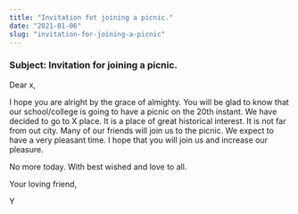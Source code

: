 ```yaml
---
title: "Invitation fot joining a picnic."
date: "2021-01-06"
slug: "invitation-for-joining-a-picnic"
---
```


### Subject: Invitation for joining a picnic.

Dear x,

I hope you are alright by the grace of almighty. You will be glad to know that our school/college
is going to have a picnic on the 20th instant. We have decided to go to X place. It is a place of great historical
interest. It is not far from out city.
Many of our friends will join us to the picnic. We expect to have a very pleasant time.
I hope  that you will join us and increase our pleasure.

No more today. With best wished and love to all.

Your loving friend,

Y